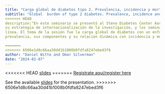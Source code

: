 ---
title: "Carga global de diabetes tipo 2. Prevalencia, incidencia y mortalidad"
subtitle: "Global  burden of type 2 diabetes. Prevalence, incidence and mortality"
<<<<<<< HEAD
description:"En este seminario se presentó al Steno Diabetes Center Aarhus, 
su estrategia de internacionalización de la investigación, y los seminarios en 
línea. El tema de la sesión fue la carga global de diabetes con un enfoque en
prevalencia, sus componentes y su relación dinámica con incidencia y mortalidad"

=======
>>>>>>> 6506e1d8c66aa30d41b1008b0fdfa8247ebed3f6
author: "Daniel Witte and Omar Silverman"
date: "2024-02-07"
---

<<<<<<< HEAD
[slides](2024-02-07.pdf)
=======
[Registrate aquí/register
here](https://aarhusuniversity.zoom.us/meeting/register/u5MtduGvqT0iHt0DisT_OptLZMHTvpRRxhge)

See the available [slides](2024-02-07.pdf) for the presentation.
>>>>>>> 6506e1d8c66aa30d41b1008b0fdfa8247ebed3f6
